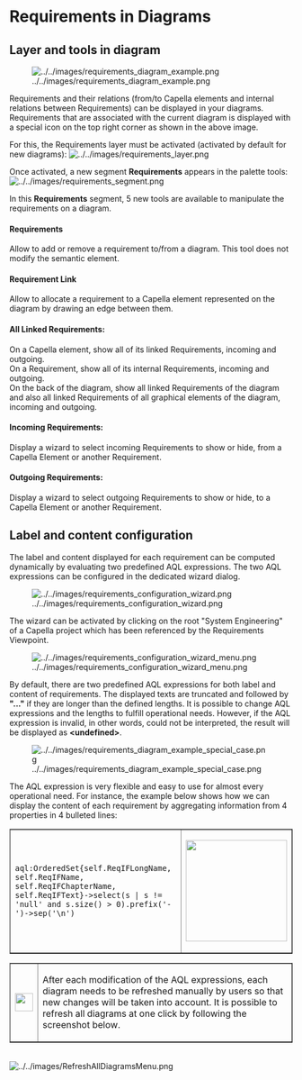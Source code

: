 = Requirements in Diagrams =

== Layer and tools in diagram ==
[[Image:../../images/requirements_diagram_example.png]]

Requirements and their relations (from/to Capella elements and internal relations between Requirements) can be displayed
in your diagrams. Requirements that are associated with the current diagram is displayed with a special icon on the top right corner as shown in the above image.

For this, the Requirements layer must be activated (activated by default for new diagrams):
[[Image:../../images/requirements_layer.png]]

Once activated, a new segment <b>Requirements</b> appears in the palette tools:
[[Image:../../images/requirements_segment.png]]

In this <b>Requirements</b> segment, 5 new tools are available to manipulate the requirements on a diagram.

==== Requirements ====
Allow to add or remove a requirement to/from a diagram. This tool does not modify the semantic element.

==== Requirement Link ====
Allow to allocate a requirement to a Capella element represented on the diagram by drawing an edge between them.

==== All Linked Requirements: ====
On a Capella element, show all of its linked Requirements, incoming and outgoing.
<br/> On a Requirement, show all of its internal Requirements, incoming and outgoing.
<br/> On the back of the diagram, show all linked Requirements of the diagram and also all linked Requirements of all
graphical elements of the diagram, incoming and outgoing.

==== Incoming Requirements: ====
Display a wizard to select incoming Requirements to show or hide, from a Capella Element or another Requirement.

==== Outgoing Requirements: ====
Display a wizard to select outgoing Requirements to show or hide, to a Capella Element or another Requirement.

== Label and content configuration ==

The label and content displayed for each requirement can be computed dynamically by evaluating two predefined AQL expressions.
The two AQL expressions can be configured in the dedicated wizard dialog.

[[Image:../../images/requirements_configuration_wizard.png]]

The wizard can be activated by clicking on the root "System Engineering" of a Capella project which has been referenced by the Requirements Viewpoint.
 
[[Image:../../images/requirements_configuration_wizard_menu.png]]

By default, there are two predefined AQL expressions for both label and content of requirements. The displayed texts are truncated and followed by <b>"..."</b> if they are longer than the defined lengths.
It is possible to change AQL expressions and the lengths to fulfill operational needs. However, if the AQL expression is invalid, in other words, could not be interpreted, the result will be displayed as <b>&lt;undefined&gt;</b>.

[[Image:../../images/requirements_diagram_example_special_case.png]]

The AQL expression is very flexible and easy to use for almost every operational need. For instance, the example below shows how we can display the content of each requirement by aggregating information from 4 properties in 4 bulleted lines:

<table border="1">
<tr>
<td>
<code>aql:OrderedSet{self.ReqIFLongName, self.ReqIFName, self.ReqIFChapterName, self.ReqIFText}->select(s  | s != 'null' and s.size() > 0).prefix('- ')->sep('\n')</code>
</td>
<td>
<img height="180" border="0" src="../../images/requirements_diagram_example_2.png"/>
</td>
</tr>
</table>

<table border="1">
<tr>
<td>
<img height="32" width="32" border="0" src="PLUGINS_ROOT/org.polarsys.capella.vp.requirements.doc/images/info.png"/>
</td>
<td>
After each modification of the AQL expressions, each diagram needs to be refreshed manually by users so that new changes will be taken into account. It is possible to refresh all diagrams at one click by following the screenshot below.
</td>
</tr>

</table>
<br/>
[[Image:../../images/RefreshAllDiagramsMenu.png]]
